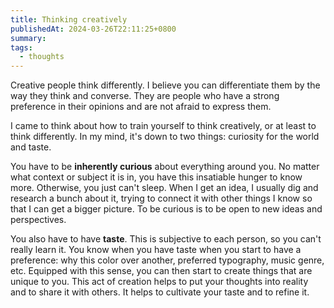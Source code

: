 ```yaml
---
title: Thinking creatively
publishedAt: 2024-03-26T22:11:25+0800
summary: 
tags:
  - thoughts
---
```


Creative people think differently. I believe you can differentiate them by the way they think and converse. They are people who have a strong preference in their opinions and are not afraid to express them.

I came to think about how to train yourself to think creatively, or at least to think differently. In my mind, it's down to two things: curiosity for the world and taste.

You have to be **inherently curious** about everything around you. No matter what context or subject it is in, you have this insatiable hunger to know more. Otherwise, you just can't sleep. When I get an idea, I usually dig and research a bunch about it, trying to connect it with other things I know so that I can get a bigger picture. To be curious is to be open to new ideas and perspectives.

You also have to have **taste**. This is subjective to each person, so you can't really learn it. You know when you have taste when you start to have a preference: why this color over another, preferred typography, music genre, etc. Equipped with this sense, you can then start to create things that are unique to you. This act of creation helps to put your thoughts into reality and to share it with others. It helps to cultivate your taste and to refine it.
